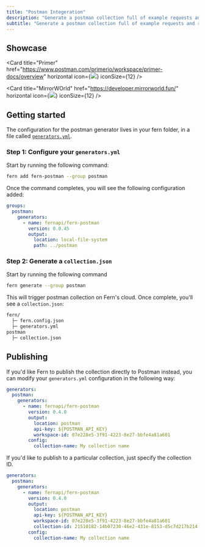 ```yaml
---
title: "Postman Integeration"
description: "Generate a postman collection full of example requests and responses"
subtitle: "Generate a postman collection full of example requests and responses"
---
```


## Showcase

<CardGroup cols={2}>

<Card
  title="Primer"
  href="https://www.postman.com/primerio/workspace/primer-docs/overview"
  horizontal
  icon={<img src="https://cdn.prod.website-files.com/5e9dc792e1210c5325f7ebbc/64b039144f484892355032dd_62146168.png" />}
  iconSize={12}
/>

<Card
  title="MirrorWOrld"
  href="https://developer.mirrorworld.fun/"
  horizontal
  icon={<img src="https://cdn.brandfetch.io/idLEJUb6Vb/w/400/h/400/theme/dark/icon.jpeg" />}
  iconSize={12}
/>

</CardGroup>

## Getting started

The configuration for the postman generator lives in your fern folder, in a file
called [`generators.yml`](/learn/api-definition/introduction/what-is-the-fern-folder#generatorsyml).

### **Step 1**: Configure your `generators.yml`

Start by running the following command:

```sh
fern add fern-postman --group postman
```

Once the command completes, you will see the following configuration added:

```yaml title="generators.yml" {2-8}
groups:
  postman:
    generators:
      - name: fernapi/fern-postman
        version: 0.0.45
        output:
          location: local-file-system
          path: ../postman
```

### **Step 2**: Generate a `collection.json`

Start by running the following command

```sh
fern generate --group postman
```

This will trigger postman collection on Fern's cloud. Once complete, you'll see a `collection.json`:

```bash {4-5}
fern/
  ├─ fern.config.json
  ├─ generators.yml
postman
  ├─ collection.json
```

## Publishing

If you'd like Fern to publish the collection directly to Postman instead, you can modify your `generators.yml` configuration
in the following way:

```yaml title="generators.yml" {6-9}
generators:
  postman:
    generators:
      - name: fernapi/fern-postman
        version: 0.4.0
        output:
          location: postman
          api-key: ${POSTMAN_API_KEY}
          workspace-id: 07e228e5-3f91-4223-8e27-bbfe4a81a601
        config:
          collection-name: My collection name
```

If you'd like to publish to a particular collection, just specify the collection ID.

```yaml title="generators.yml" {10}
generators:
  postman:
    generators:
      - name: fernapi/fern-postman
        version: 0.4.0
        output:
          location: postman
          api-key: ${POSTMAN_API_KEY}
          workspace-id: 07e228e5-3f91-4223-8e27-bbfe4a81a601
          collection-id: 21510182-14b07230-46e2-431e-8153-d5c7d217b214
        config:
          collection-name: My collection name
```
